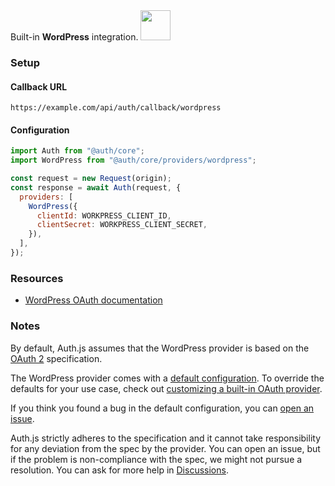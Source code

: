 
<div
  style={{
    backgroundColor: "#000",
    display: "flex",
    justifyContent: "space-between",
    color: "#fff",
    padding: 16,
  }}
>
  <span>
    Built-in <b>WordPress</b> integration.
  </span>
  <a href="https://wordpress.com/">
    <img
      style={{ display: "block" }}
      src="/img/providers/wordpress.svg"
      height="48"
    />
  </a>
</div>

### Setup

#### Callback URL

```
https://example.com/api/auth/callback/wordpress
```

#### Configuration

```js
import Auth from "@auth/core";
import WordPress from "@auth/core/providers/wordpress";

const request = new Request(origin);
const response = await Auth(request, {
  providers: [
    WordPress({
      clientId: WORKPRESS_CLIENT_ID,
      clientSecret: WORKPRESS_CLIENT_SECRET,
    }),
  ],
});
```

### Resources

- [WordPress OAuth documentation](https://developer.wordpress.com/docs/oauth2/)

### Notes

By default, Auth.js assumes that the WordPress provider is
based on the [OAuth 2](https://www.rfc-editor.org/rfc/rfc6749.html) specification.

<Callout>

The WordPress provider comes with a [default configuration](https://github.com/nextauthjs/next-auth/blob/main/packages/core/src/providers/wordpress.ts).
To override the defaults for your use case, check out [customizing a built-in OAuth provider](https://authjs.dev/guides/providers/custom-provider#override-default-options).

</Callout>

If you think you found a bug in the default configuration, you can [open an issue](https://authjs.dev/new/provider-issue).

Auth.js strictly adheres to the specification and it cannot take responsibility for any deviation from
the spec by the provider. You can open an issue, but if the problem is non-compliance with the spec,
we might not pursue a resolution. You can ask for more help in [Discussions](https://authjs.dev/new/github-discussions).
